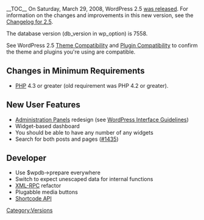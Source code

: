 {{Languages|
{{en|Version 2.5}}
{{ja|Version 2.5}}
}}

__TOC__
On Saturday, March 29, 2008, WordPress 2.5 [http://wordpress.org/development/2008/03/wordpress-25-brecker/ was released]. For information on the changes and improvements in this new version, see the [[Changelog/2.5|Changelog for 2.5]].

The database version (db_version in wp_option) is 7558.

See WordPress 2.5 [[Themes/Theme_Compatibility/2.5 |Theme Compatibility]] and [[Plugins/Plugin_Compatibility/2.5 | Plugin Compatibility]] to confirm the theme and plugins you're using are compatible.

== Changes in Minimum Requirements ==

* [[Glossary#PHP|PHP]] 4.3 or greater (old requirement was PHP 4.2 or greater).

== New User Features ==

* [[Administration Panels]] redesign (see [http://bobulate.com/wpig/wiki/index.php?title=Main_Page WordPress Interface Guidelines]) <!-- This link is currently broken, as of Oct 5 '08. Is there anywhere else we could link to similar content? -->
* Widget-based dashboard
* You should be able to have any number of any widgets
* Search for both posts and pages ([http://trac.wordpress.org/ticket/1435 #1435])

== Developer ==

* Use $wpdb->prepare everywhere
* Switch to expect unescaped data for internal functions
* [[XML-RPC]] refactor
* Plugabble media buttons
* [[Shortcode API]]

{{Versions}}

[[Category:Versions]]